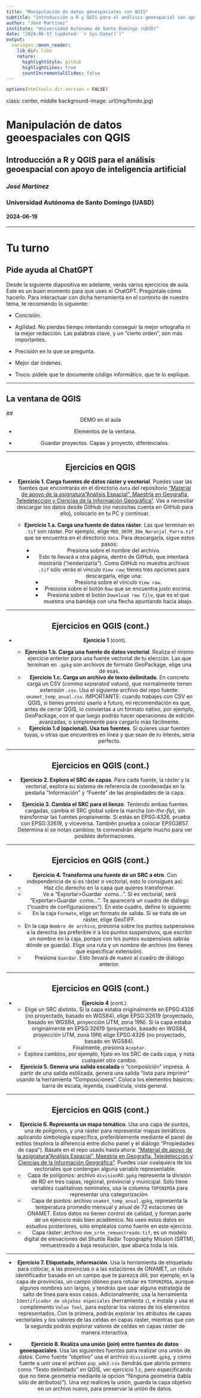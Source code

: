 ```yaml
---
title: "Manipulación de datos geoespaciales con QGIS"
subtitle: "Introducción a R y QGIS para el análisis geoespacial con apoyo de inteligencia artificial"
author: "José Martínez"
institute: "Universidad Autónoma de Santo Domingo (UASD)"
date: "2024-06-17 (updated: `r Sys.Date()`)"
output:
  xaringan::moon_reader:
    lib_dir: libs
    nature:
      highlightStyle: github
      highlightLines: true
      countIncrementalSlides: false
---
```


```r
options(htmltools.dir.version = FALSE)
```

class: center, middle
background-image: url(img/fondo.jpg)

# Manipulación de datos geoespaciales con QGIS
## Introducción a R y QGIS para el análisis geoespacial con apoyo de inteligencia artificial
### *José Martínez*
### Universidad Autónoma de Santo Domingo (UASD)
#### 2024-06-19

---

# Tu turno

## Pide ayuda al ChatGPT

Desde la siguiente diapositiva en adelante, verás varios ejercicios de aula. Este es un buen momento para que uses el ChatGPT. Pregúntale cómo hacerlo. Para interactuar con dicha herramienta en el contexto de nuestro tema, te recomiendo lo siguiente:

- Concisión. 

- Agilidad. No pierdas tiempo intentando conseguir la mejor ortografía ni la mejor redacción. Las palabras clave, y un "cierto orden", son más importantes. 

- Precisión en lo que se pregunta.

- Mejor dar órdenes.

- Truco: pídele que te documente código informático, que te lo explique.

---

## La ventana de QGIS

## <center>DEMO en el aula<center>

- Elementos de la ventana.

- Guardar proyectos. Capas y proyecto, diferéncialos.

---

## Ejercicios en QGIS

- __Ejercicio 1. Carga fuentes de datos ráster y vectorial__. Puedes usar las fuentes que encontrarás en el directorio `data` del repositorio ["Material de apoyo de la asignatura "Análisis Espacial", Maestría en Geografía, Teledetección y Ciencias de la Información Geográfica"](https://github.com/maestria-geotel-master/material-de-apoyo). Vas a necesitar descargar los datos desde GitHub (no necesitas cuenta en GitHub para ello), colocarlo en tu PC y continuar.

   - __Ejercicio 1.a. Carga una fuente de datos ráster__. Las que terminan en `.tif` son ráster. Por ejemplo, elige `MDE_SRTM_30m_Naranjal_Parra.tif` que se encuentra en el directorio `data`. Para descargarla, sigue estos pasos:
      - Presiona sobre el nombre del archivo.
      - Esto te llevará a otra página, dentro de GitHub, que intentará mostrarla ("renderizarla"). Como GitHub no muestra archivos `.tif` sólo verás el vínculo `View raw`; tienes tres opciones para descargarla, elige una:
          - Presiona sobre el vínculo `View raw`.
          - Presiona sobre el botón `Raw` que se encuentra justo encima.
          - Presiona sobre el botón `Download raw file`, que es el que muestra una bandeja con una flecha apuntando hacia abajo.

---

## Ejercicios en QGIS (cont.)

- __Ejercicio 1__ (cont). 

   - __Ejercicio 1.b. Carga una fuente de datos vectorial__. Realiza el mismo ejercicio anterior para una fuente vectorial de tu elección. Las que terminan en `.gpkg` son archivos de formato GeoPackage, elige una de esas.
   - __Ejercicio 1.c. Carga un archivo de texto delimitado__. En concreto carga un CSV (*comma separated values*), que normalmente tienen extensión `.csv`. Usa el siguiente archivo del repo fuente: `onamet_temp_anual.csv`. IMPORTANTE: cuando trabajes con CSV en QGIS, si tienes previsto usarlo a futuro, mi recomendación es que, antes de cerrar QGIS, lo conviertas a un formato nativo, por ejemplo, GeoPackage, con el que luego podrás hacer operaciones de edición avanzadas, o simplemente para cargarlo más fácilmente.
   - __Ejercicio 1.d (opcional). Usa tus fuentes__. Si quieres usar fuentes tuyas, u otras que encuentres en línea y que sean de tu interés, sería perfecto.

---

## Ejercicios en QGIS (cont.)

- __Ejercicio 2. Explora el SRC de capas__. Para cada fuente, la ráster y la vectorial, explora su sistema de referencia de coordenadas en la pestaña "Información" y "Fuente" de las propiedades de la capa.

- __Ejercicio 3. Cambia el SRC para el lienzo__. Teniendo ambas fuentes cargadas, cambia el SRC global sobre la marcha (*on-the-fly*), sin transformar las fuentes propiamente. Si estás en EPSG:4326, prueba con EPSG:32619, y viceversa. También prueba a colocar EPSG3857. Determina si se notan cambios; te convendrán alejarte mucho para ver posibles deformaciones.

---

## Ejercicios en QGIS (cont.)

- __Ejercicio 4. Transforma una fuente de un SRC a otro__. Con independencia de si es ráster o vectorial, esto lo consigues así:
    - Haz clic derecho en la capa que quieres transformar.
    - Ve a "Exportar>Guardar&nbsp;&nbsp;como...". Si es vectorial, será "Exportar>Guardar&nbsp;&nbsp;como...". Te aparecerá un cuadro de diálogo ("cuadro de configuraciones"). En este cuadro, define lo siguiente:
    - En la caja `Formato`, elige un formato de salida. Si se trata de un ráster, elige GeoTIFF.
    - En la caja `Nombre de archivo`, presiona sobre los puntos suspensivos a la derecha (es preferible ir a los puntos suspensivos, que escribir un nombre en la caja, porque con los puntos suspensivos sabrás dónde se guarda). Elige una ruta y un nombre de archivo (no tienes que especificar extensión).
    - Presiona `Guardar`. Esto llevará de nuevo al cuadro de diálogo anterior.

---

## Ejercicios en QGIS (cont.)

- __Ejercicio 4__ (cont.).
    - Elige un SRC distinto. Si la capa estaba originalmente en EPSG:4326 (no proyectado, basado en WGS84), elige EPSG:32619  (proyectado, basado en WGS84, proyección UTM, zona 19N). Si la capa estaba originalmente en EPSG:32619 (proyectado, basado en WGS84, proyección UTM, zona 19N) elige EPSG:4326 (no proyectado, basado en WGS84).
    - Finalmente, presiona `Aceptar`.
    - Explora cambios, por ejemplo, fíjate en los SRC de cada capa, y nota cualquier otro cambio.

- __Ejercicio 5. Genera una salida escalada__ o "composición" impresa. A partir de una salida estilizada, genera una salida "lista para imprimir" usando la herramienta "Composiciones". Coloca los elementos básicos: barra de escala, leyenda, cuadrícula, vista general.

---

## Ejercicios en QGIS (cont.)

- __Ejercicio 6. Representa un mapa temático__. Usa una capa de puntos, una de polígonos, y una ráster para representar mapas temáticos aplicando simbología específica, preferiblemente mediante el panel de estilos (explora la diferencia entre dicho panel y el diálogo "Propiedades de capa"). Básate en el repo usado hasta ahora: ["Material de apoyo de la asignatura "Análisis Espacial", Maestría en Geografía, Teledetección y Ciencias de la Información Geográfica"](https://github.com/maestria-geotel-master/material-de-apoyo). Puedes usar cualquiera de los vectoriales que contengan alguna variable representable.
    - Capa de polígonos: archivo `divisionRD.gpkg` representa la división de RD en tres capas, regional, provincial y municipal. Sólo tiene variables cualitativas nominales, usa la columna `TOPONIMIA` para representar una categorización.
    - Capa de puntos: archivo `onamet_temp_anual.gpkg`, representa la temperatura promedio mensual y anual de 72 estaciones de ONAMET. Estos datos no tienen control de calidad, y forman parte de un ejercicio más bien académico. No uses estos datos en estudios posteriores, sólo empléalos como fuente en este ejercicio.
    - Capa ráster: archivo `dem_srtm_remuestreado.tif`, es un modelo digital de elevaciones del Shuttle Radar Topography Mission (SRTM), remuestreado a baja resolución, que abarca toda la isla.

---

- __Ejercicio 7. Etiquetado, información__. Usa la herramienta de etiquetado para colocar, a las provincias o a las estaciones de ONAMET, un rótulo identificador basado en un campo que te parezca útil; por ejemplo, en la capa de provincias, un campo idóneo para rotular es `TOPONIMIA`, aunque algunos nombres son largos, y tendrás que usar alguna estrategia de salto de línea para esos casos. Adicionalmente, usa la herramienta `Identificador de objetos especiales` (herramienta `i`), e instala y usa el complemento `Value Tool`, para explorar los valores de los elementos representados. Con la primera, podrás explorar los atributos de capas vectoriales y los valores de las celdas en capas ráster, mientras que con la segunda podrás explorar valores de celdas en capas ráster de manera interactiva.

- __Ejercicio 8. Realiza una unión (*join*) entre fuentes de datos geoespaciales__. Usa las siguientes fuentes para realizar una unión de datos. Como fuente "objetivo" usa el archivo `divisionRD.gpkg`, y como fuente a unir usa el archivo `pop_adm3.csv` (tendrás que abrirlo primero como "Texto delimitado" en QGIS, ver ejercicio 1.c, pero especificando que no tiene geometría mediante la opción "Ninguna geometría (tabla sólo de atributos)"). Una vez realices la unión, guarda la capa objetivo en un archivo nuevo, para preservar la unión de datos.

